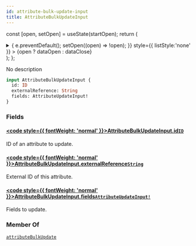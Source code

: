 ```yaml
---
id: attribute-bulk-update-input
title: AttributeBulkUpdateInput
---
```






const [open, setOpen] = useState(startOpen);
return (
<details {...(open ? { open: true } : {})} className="details" style={{ border:'none', boxShadow:'none', background:'var(--ifm-background-color)' }}>
<summary
onClick={(e) => {
e.preventDefault();
setOpen((open) => !open);
}}
style={{ listStyle:'none' }} >
{open ? dataOpen : dataClose}
</summary>
{open && children}
</details>
);
};

No description

```graphql
input AttributeBulkUpdateInput {
  id: ID
  externalReference: String
  fields: AttributeUpdateInput!
}
```

### Fields

#### [<code style={{ fontWeight: 'normal' }}>AttributeBulkUpdateInput.<b>id</b></code>](#)<Bullet />[`ID`](../../../api-reference/miscellaneous/scalars/id.mdx) <Badge class="badge badge--secondary" text="scalar"/> <Badge class="badge badge--secondary" text="miscellaneous"/>

ID of an attribute to update.

#### [<code style={{ fontWeight: 'normal' }}>AttributeBulkUpdateInput.<b>externalReference</b></code>](#)<Bullet />[`String`](../../../api-reference/miscellaneous/scalars/string.mdx) <Badge class="badge badge--secondary" text="scalar"/> <Badge class="badge badge--secondary" text="miscellaneous"/>

External ID of this attribute.

#### [<code style={{ fontWeight: 'normal' }}>AttributeBulkUpdateInput.<b>fields</b></code>](#)<Bullet />[`AttributeUpdateInput!`](../../../api-reference/attributes/inputs/attribute-update-input.mdx) <Badge class="badge badge--secondary" text="non-null"/> <Badge class="badge badge--secondary" text="input"/> <Badge class="badge badge--secondary" text="attributes"/>

Fields to update.

### Member Of

[`attributeBulkUpdate`](../../../api-reference/attributes/mutations/attribute-bulk-update.mdx) <Badge class="badge badge--secondary" text="mutation"/>
